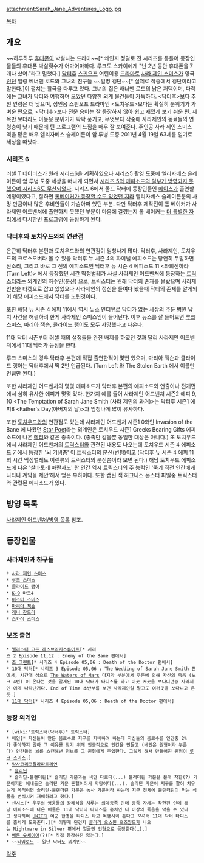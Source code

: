 attachment:Sarah_Jane_Adventures_Logo.jpg


[[목차]]
== 개요 ==
~~하루하루 [[휴대폰]]이 박살나는 드라마~~[* 왜인지 정말로 전 시리즈를 통틀어 등장인물들의 휴대폰 박살횟수가 어마어마하다. 루크도 스카이에게 "난 2년 동안 휴대폰을 7개나 샀어."라고 말했다.] [[닥터후]] [[스핀오프]] 어린이용 [[드라마]]로 [[사라 제인 스미스]]가 영국 [[런던]] 일링 베너맨 로드와 그녀의 친구들  ~~일명 갱단~~[* 실제로 작중에서 갱단이라고 말한다.]이 펼치는 활극을 다루고 있다. 그녀의 집은 배너맨 로드의 낡은 저택이며, 다락에는 그녀가 닥터와 여행하며 모았던 다양한 외계 물건들이 가득하다.
<닥터후>보다 추천 연령은 더 낮으며, 성인용 스핀오프 드라마인 <토치우드>보다는 확실히 분위기가 가벼운 편으로, <닥터후>보다 전문 용어는 잘 등장하지 않아 쉽고 재밌게 보기 쉬운 편. 제목만 보더라도 아동용 분위기가 팍팍 풍기고, 무엇보다 작중에 사라제인의 동료들의 연령층이 낮기 때문에 틴 프로그램의 느낌을 매우 잘 보여준다. 주인공 사라 제인 스미스 역을 맡은 배우 엘리자베스 슬레이든이 암 투병 도중 2011년 4월 19일 63세를 일기로 세상을 떠났다.

=== 시리즈 6 ===
러셀 T 데이비스가 원래 시리즈6을 계획하였으나 시리즈5 촬영 도중에 엘리자베스 슬레이든이 암 투병 도중 세상을 떠나게 되면서 [[닥터후/무산된 에피소드|시리즈 5의 에피소드의 일부가 방영되지 못했으며 시리즈6도 무산되었다]]. 시리즈 6에서 올드 닥터에 등장인물인 [[에이스(닥터후)|에이스]]가 출연할 예정이였다고, 잘하면 [http://blog.naver.com/legosw/50193187013 톰베이커가 등장할 수도 있었던 지라] 엘리자베스 슬레이든분의 사망 만큼이나 많은 후비안들이 가슴아퍼 했던 부분. 다만 닥터후 제작진이 톰 베이커가 사라제인 어드벤처에 출연하지 못했던 부분이 마음에 걸렸는지 톰 베이커는 [[The Day of The Doctor|더 특별한 자리]]에서 다시한번 프로그램에 등장하게 된다.

=== 닥터후와 토치우드와의 연관점 ===
은근히 닥터후 본편과 토치우드와의 연관점이 엄청나게 많다. 닥터후, 사라제인, 토치우드의 크로스오버라 볼 수 있을 닥터후 뉴 시즌 4의 파이널 에피소드는 당연히 두말하면 잔소리, 그리고 바로 그 전의 에피소드인 닥터후 뉴 시즌 4 에피소드 11 <좌회전하라(Turn Left)> 에서 등장했던 시간 딱정벌레가 사실 사라제인 어드벤처에 등장하는 [[트릭스터(닥터후)|트릭스터]]라는 외계인의 하수인(분신) 으로, 트릭스터는 원래 닥터의 존재를 몰랐으며 사라제인만을 타켓으로 잡고 있었으나 사라제인의 정신을 들여다 봤을때 닥터의 존재를 알게되어 해당 에피소드에서 닥터를 노린것이다.

또한 해당 뉴 시즌 4 에피 11에서 역시 뉴스 인터뷰로 닥터가 없는 세상의 주둔 병원 납치 사건을 해결하려 한게 사라제인 스미스임이 들어난다. 이후 뉴스를 잘 들어보면 [[루크 스미스]], [[마리아 잭슨]], [[클라이드 랭어]]도 모두 사망했다고 나온다.

11대 닥터 시즌부터 러셀 때의 설정들을 완전 배제를 하였던 것과 달리 사라제인 어드벤쳐에서 11대 닥터가 등장을 한다.

루크 스미스의 경우 닥터후 본편에 직접 출연한적이 몇번 있으며, 마리아 잭슨과 클라이드 랭어는 닥터후에서 딱 2번 언급된다. (Turn Left 와 The Stolen Earth 에서 이름만 언급만 된다.)

또한 사라제인 어드벤처의 몇몇 에피소드가 닥터후 본편의 에피소드와 연출이나 전개면에서 심히 유사한 에피가 몇몇 있다. 한가지 예를 들어 사라제인 어드벤처 시즌2 에피 9, 10 <The Temptation of Sarah Jane Smith (사라 제인의 과거)>는 닥터후 시즌1 에피8 <Father's Day(아버지의 날)>과 엄청나게 많이 유사하다.

또한 [[토치우드]]와의 연관점도 있는데 사라제인 어드벤처 시즌1 0화인 Invasion of the Bane 에 나왔던 [http://tardis.wikia.com/wiki/Star_Poet Star Poet]라는 외계인은 토치우드 시즌1 Greeks Bearing Gifts 에피소드에 나온 [http://tardis.wikia.com/wiki/Mary_(Greeks_Bearing_Gifts) 메리]와 같은 종족이다. (종족만 같을뿐 동일한 대상은 아니다.) 또 토치우드에서 사라제인 어드벤처의 [[트릭스터(닥터후)|트릭스터]]와 관련된 내용도 나오는데 토치우드 시즌 4 에피소드 7 에서 등장한 '뇌 기생충' 이 트릭스터의 분신(변형)이고 (닥터후 뉴 시즌 4 에피 11의 시간 딱정벌레도 이런류의 트릭스터의 분신쯤이라 보면 된다.) 해당 토치우드 에피소드에 나온 '살바토레 마란자노' 란 인간 역시 트릭스터의 주 능력인 '죽기 직전 인간에게 나타나 계약을 제안'해서 얻은 부하이다. 또한 캡틴 잭 하크니스 몬스터 파일중 트릭스터와 관련된 에피소드가 있다.
== 방영 목록 ==
[[사라제인 어드벤처/방영 목록]] 참조.
== 등장인물 ==
=== 사라제인과 친구들 ===
 * [[사라 제인 스미스]]
 * [[루크 스미스]]
 * [[클라이드 랭어]]
 * [[K-9]] 마크4
 * [[미스터 스미스]]
 * [[마리아 잭슨]]
 * [[래니 찬드라]]
 * [[스카이 스미스]]
=== 보조 출연 ===
 * [[앨리스터 고든 레스브리지스튜어트]][* 시리즈 2 Episode 11,12 : Enemy of the Bane 편에서]
 * [[조 그랜트]][* 시리즈 4 Episode 05,06 : Death of the Doctor 편에서]
 * [[10대 닥터]][* 시리즈 3 Episode 05,06 : The Wedding of Sarah Jane Smith 편에서, 시간대 상으로 [[The Waters of Mars]] 마지막 부분에서 주둔에 의해 자신의 죽음 (노크 4번) 이 온다는 것을 알게된 10대 닥터가 타디스를 타고 이곳 저곳을 쏘다니던중 사라제인 에게 나타난거다. End of Time 초반부를 보면 사라제인일 말고도 여러곳을 쏘다니고 온듯.]
 * [[11대 닥터]][* 시리즈 4 Episode 05,06 : Death of the Doctor 편에서]
=== 등장 외계인 ===
 * [wiki:"트릭스터(닥터후)" 트릭스터]
 * 베인[* 자신들이 만든 음료수로 지구를 지배하려 하는데 자신들의 음료수를 인간중 2%가 좋아하지 않아 그 이유를 찾기 위해 인공적으로 인간을 만들고 (베인은 원형이라 부른다) 인간들의 뇌를 스캔해낸 정보를 그 원형에게 주입한다. 그렇게 해서 만들어진 원형이 [[루크 스미스]].]
 * [[락사코리코팔라파토리언]]
  * [[슬리딘]]
  * 슬리딘-블랜더린[* 슬리딘 가문과는 색만 다르다(...) 블래더린 가문은 본래 착한(?) 가문이지만 애내들은 슬리딘 가문 혼혈이어서 악당이다(...). 슬리딘 가문이 지구를 팔어 치우는게 목적이면 슬리딘-블랜더린 가문은 농사 가문이라 하는데 지구 전체에 블랜더린이 먹는 식물을 번식시켜 재배하려고 했다.]
 * 섄시스[* 우주의 영웅들의 장례식을 치루는 외계종족 인데 종족 자체는 착한편 인데 해당 에피소드에 나온 애들은 11대 닥터의 타디스를 훔치면 더 이상의 죽음을 막을 수 있다고 생각하여 [[UNIT]]의 여군 한명을 타디스 타고 여행시켜 준다고 꼬셔서 11대 닥터 타디스를 훔치게 도와준다.][* 어떻게 된건지 [[클라라 오스윈 오즈월드]]가 나오는 Nightmare in Silver 편에서 얼굴만 인형으로 등장한다(…).]
 * [[베론 숫세이어]](?)[* 직접 등장하진 않는다.]
 * ~~[[타임로드]] - 일단 닥터도 외계인~~
[[각주]]
